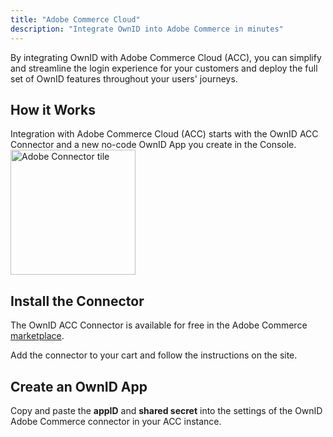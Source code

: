 ```yaml
---
title: "Adobe Commerce Cloud"
description: "Integrate OwnID into Adobe Commerce in minutes"
---
```




By integrating OwnID with Adobe Commerce Cloud (ACC), you can simplify and streamline the login experience for your customers and deploy the full set of OwnID features throughout your users' journeys. 

## How it Works

Integration with Adobe Commerce Cloud (ACC) starts with the OwnID ACC Connector and a new no-code OwnID App you create in the Console. 
<img src="/images/oi-tile-adob.png" width="200"  alt="Adobe Connector tile"></img>


## Install the Connector
The OwnID ACC Connector is available for free in the Adobe Commerce [marketplace](https://commercemarketplace.adobe.com/ownid-connector.html).

Add the connector to your cart and follow the instructions on the site.

## Create an OwnID App

<BuildAppSnippet connector_name="Adobe Commerce Cloud"/>

Copy and paste the **appID** and **shared secret** into the settings of the OwnID Adobe Commerce connector in your ACC instance.

<UserDataSnippet/>


<NextStepsSnippet/>

